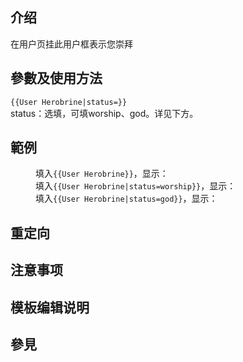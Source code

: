 {{NoteTA|G1=MediaWiki}}{{Documentation subpage}}<!-- 在本行下編輯模板說明 -->

== 介绍 ==
在用户页挂此用户框表示您崇拜{{u|Herobrine}}

== 參數及使用方法 ==
<code><nowiki>
{{User Herobrine|status=}}
</nowiki></code><br>
status：选填，可填worship、god。详见下方。
== 範例 ==
:填入<code><nowiki>{{User Herobrine}}</nowiki></code>，显示：{{User Herobrine}}{{clear}}
:填入<code><nowiki>{{User Herobrine|status=worship}}</nowiki></code>，显示：{{User Herobrine|status=worship}}{{clear}}
:填入<code><nowiki>{{User Herobrine|status=god}}</nowiki></code>，显示：{{User Herobrine|status=god}}{{clear}}

== 重定向 ==

== 注意事项 ==

== 模板编辑说明 ==

== 參見 ==

<includeonly>{{Sandbox other||<!-- 本行下加入模板的分類 -->

}}</includeonly>